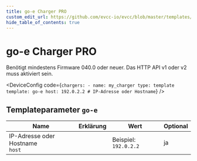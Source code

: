 ```yaml
---
title: go-e Charger PRO
custom_edit_url: https://github.com/evcc-io/evcc/blob/master/templates/definition/charger/go-e.yaml
hide_table_of_contents: true
---
```



# go-e Charger PRO

<DeviceFeatures features="rfid,sponsorship" />

Benötigt mindestens Firmware 040.0 oder neuer. Das HTTP API v1 oder v2 muss aktiviert sein.


<DeviceConfig code={`chargers:
    - name: my_charger
      type: template
      template: go-e
      host: 192.0.2.2 # IP-Adresse oder Hostname`}  />

## Templateparameter `go-e`

| Name | Erklärung | Wert | Optional |
|-----------|-----------|------|----------|
| IP-Adresse oder Hostname<br/>`host` |  | Beispiel: `192.0.2.2` | ja |

<SponsorshipRequired />


